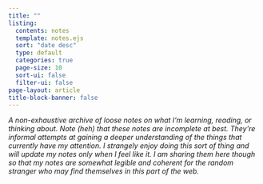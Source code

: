 ```yaml
---
title: ""
listing:
  contents: notes
  template: notes.ejs
  sort: "date desc"
  type: default
  categories: true
  page-size: 10
  sort-ui: false
  filter-ui: false
page-layout: article
title-block-banner: false
---
```


*A non-exhaustive archive of loose notes on what I'm learning, reading, or thinking about. Note (heh) that these notes are incomplete at best. They're informal attempts at gaining a deeper understanding of the things that currently have my attention. I strangely enjoy doing this sort of thing and will update my notes only when I feel like it. I am sharing them here though so that my notes are somewhat legible and coherent for the random stranger who may find themselves in this part of the web.*